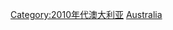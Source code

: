 {{Portal|澳大利亚}}
{{Year category}}
{{Year by category
|m=2
|c=0
|d=1
|y=1
|cat=澳大利亞
|sortkey=Australia
|parent=21世紀各年澳大利亞
|subcat=2011年各國
}}
{{Commons category|2011 in Australia}}
[[Category:2010年代澳大利亚|Category:2010年代澳大利亚]]
[[Category:2011年大洋洲|Australia]]